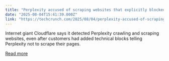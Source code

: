 ```yaml
---
title: "Perplexity accused of scraping websites that explicitly blocked AI scraping"
date: "2025-08-04T15:41:39.000Z"
link: "https://techcrunch.com/2025/08/04/perplexity-accused-of-scraping-websites-that-explicitly-blocked-ai-scraping/"
---
```


Internet giant Cloudflare says it detected Perplexity crawling and scraping websites, even after customers had added technical blocks telling Perplexity not to scrape their pages.

[Read more](https://techcrunch.com/2025/08/04/perplexity-accused-of-scraping-websites-that-explicitly-blocked-ai-scraping/)
